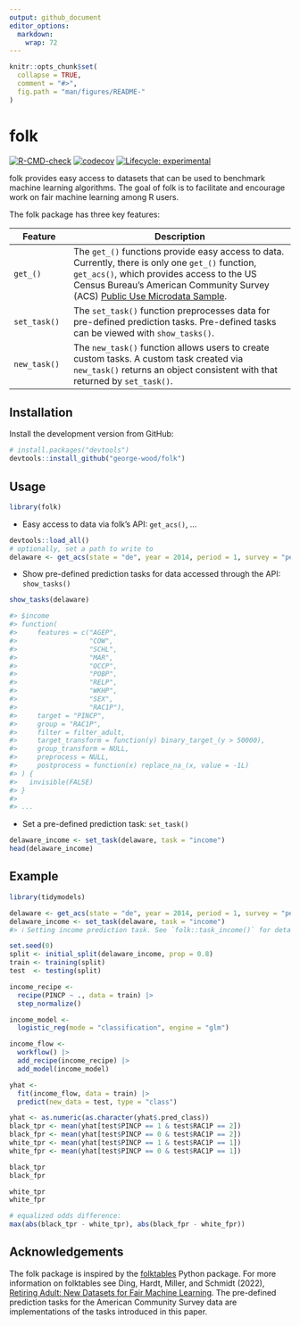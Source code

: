 ```yaml
---
output: github_document
editor_options: 
  markdown: 
    wrap: 72
---
```


<!-- README.md is generated from README.Rmd. Please edit that file -->

```r
knitr::opts_chunk$set(
  collapse = TRUE,
  comment = "#>",
  fig.path = "man/figures/README-"
)
```

# folk

<!-- badges: start -->

[![R-CMD-check](https://github.com/george-wood/folk/actions/workflows/R-CMD-check.yaml/badge.svg)](https://github.com/george-wood/folk/actions/workflows/R-CMD-check.yaml)
[![codecov](https://codecov.io/gh/george-wood/folk/branch/master/graph/badge.svg?token=QXIN95S7AJ)](https://codecov.io/gh/george-wood/folk)
[![Lifecycle:
experimental](https://img.shields.io/badge/lifecycle-experimental-orange.svg)](https://lifecycle.r-lib.org/articles/stages.html#experimental)

<!-- badges: end -->

folk provides easy access to datasets that can be used to benchmark
machine learning algorithms. The goal of folk is to facilitate and encourage work on fair machine learning among R users.

The folk package has three key features:

| Feature      | Description                                        |
|--------------|----------------------------------------------------|
| `get_()` | The `get_()` functions provide easy access to data. Currently, there is only one `get_()` function, `get_acs()`, which provides access to the US Census Bureau's American Community Survey (ACS) [Public Use Microdata Sample](https://www.census.gov/programs-surveys/acs/microdata.html). |
| `set_task()` | The `set_task()` function preprocesses data for pre-defined prediction tasks. Pre-defined tasks can be viewed with `show_tasks()`. |
| `new_task()` | The `new_task()` function allows users to create custom tasks. A custom task created via `new_task()` returns an object consistent with that returned by `set_task()`. |


## Installation

Install the development version from GitHub:

```r
# install.packages("devtools")
devtools::install_github("george-wood/folk")
```


## Usage

```r
library(folk)
```

- Easy access to data via folk's API: `get_acs()`, ...

```r
devtools::load_all()
# optionally, set a path to write to
delaware <- get_acs(state = "de", year = 2014, period = 1, survey = "person")
```

- Show pre-defined prediction tasks for data accessed through the API: 
  `show_tasks()`

```r
show_tasks(delaware)

#> $income
#> function(
#>     features = c("AGEP",
#>                  "COW",
#>                  "SCHL",
#>                  "MAR",
#>                  "OCCP",
#>                  "POBP",
#>                  "RELP",
#>                  "WKHP",
#>                  "SEX",
#>                  "RAC1P"),
#>     target = "PINCP",
#>     group = "RAC1P",
#>     filter = filter_adult,
#>     target_transform = function(y) binary_target_(y > 50000),
#>     group_transform = NULL,
#>     preprocess = NULL,
#>     postprocess = function(x) replace_na_(x, value = -1L)
#> ) {
#>   invisible(FALSE)
#> }
#> 
#> ...
```

- Set a pre-defined prediction task: `set_task()`

```r
delaware_income <- set_task(delaware, task = "income")
head(delaware_income)
```

## Example

```r
library(tidymodels)

delaware <- get_acs(state = "de", year = 2014, period = 1, survey = "person")
delaware_income <- set_task(delaware, task = "income")
#> ℹ Setting income prediction task. See `folk::task_income()` for details.

set.seed(0)
split <- initial_split(delaware_income, prop = 0.8)
train <- training(split)
test  <- testing(split)

income_recipe <-
  recipe(PINCP ~ ., data = train) |>
  step_normalize()

income_model <-
  logistic_reg(mode = "classification", engine = "glm")

income_flow <-
  workflow() |>
  add_recipe(income_recipe) |>
  add_model(income_model)

yhat <- 
  fit(income_flow, data = train) |>
  predict(new_data = test, type = "class")
```

```r
yhat <- as.numeric(as.character(yhat$.pred_class))
black_tpr <- mean(yhat[test$PINCP == 1 & test$RAC1P == 2])
black_fpr <- mean(yhat[test$PINCP == 0 & test$RAC1P == 2])
white_tpr <- mean(yhat[test$PINCP == 1 & test$RAC1P == 1])
white_fpr <- mean(yhat[test$PINCP == 0 & test$RAC1P == 1])

black_tpr
black_fpr

white_tpr
white_fpr

# equalized odds difference:
max(abs(black_tpr - white_tpr), abs(black_fpr - white_fpr))
```



## Acknowledgements

The folk package is inspired by the [folktables](https://github.com/socialfoundations/folktables) Python package. For more information on folktables see Ding, Hardt, Miller, and
Schmidt (2022), [Retiring Adult: New Datasets for Fair Machine
Learning](https://arxiv.org/pdf/2108.04884.pdf). The pre-defined prediction
tasks for the American Community Survey data are implementations of the tasks introduced in this paper.
